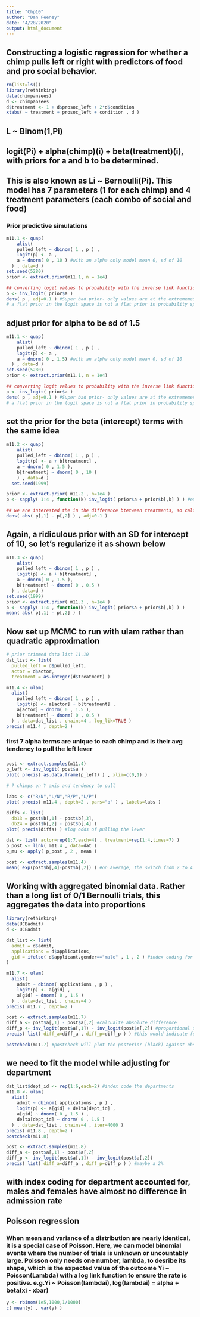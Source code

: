 ```yaml
---
title: "Chp10"
author: "Dan Feeney"
date: "4/28/2020"
output: html_document
---
```


## Constructing a logistic regression for whether a chimp pulls left or right with predictors of food and pro social behavior.
```r
rm(list=ls())
library(rethinking)
data(chimpanzees)
d <- chimpanzees
d$treatment <- 1 + d$prosoc_left + 2*d$condition
xtabs( ~ treatment + prosoc_left + condition , d )
```

## L ~ Binom(1,Pi)
## logit(Pi) + alpha(chimp)(i) + beta(treatment)(i), with priors for a and b to be determined.
## This is also known as Li ~ Bernoulli(Pi). This model has 7 parameters (1 for each chimp) and 4 treatment parameters (each combo of social and food)
### Prior predictive simulations
```r
m11.1 <- quap( 
    alist(
    pulled_left ~ dbinom( 1 , p ) ,
    logit(p) <- a ,
    a ~ dnorm( 0 , 10 ) #with an alpha only model mean 0, sd of 10
  ) , data=d )
set.seed(5280)
prior <- extract.prior(m11.1, n = 1e4)

## converting logit values to probability with the inverse link function
p <- inv_logit( prior$a )
dens( p , adj=0.1 ) #Super bad prior- only values are at the extrememes! always or never happens
# a flat prior in the logit space is not a flat prior in probability space!
```
## adjust prior for alpha to be sd of 1.5
```r
m11.1 <- quap( 
    alist(
    pulled_left ~ dbinom( 1 , p ) ,
    logit(p) <- a ,
    a ~ dnorm( 0 , 1.5) #with an alpha only model mean 0, sd of 10
  ) , data=d )
set.seed(5280)
prior <- extract.prior(m11.1, n = 1e4)

## converting logit values to probability with the inverse link function
p <- inv_logit( prior$a )
dens( p , adj=0.1 ) #Super bad prior- only values are at the extrememes! always or never happens
# a flat prior in the logit space is not a flat prior in probability space!
```


## set the prior for the beta (intercept) terms with the same idea
```r
m11.2 <- quap(
    alist(
    pulled_left ~ dbinom( 1 , p ) ,
    logit(p) <- a + b[treatment] ,
    a ~ dnorm( 0 , 1.5 ),
    b[treatment] ~ dnorm( 0 , 10 )
    ) , data=d )
  set.seed(1999)

prior <- extract.prior( m11.2 , n=1e4 )
p <- sapply( 1:4 , function(k) inv_logit( prior$a + prior$b[,k] ) ) #extract the probabiity values from inverse logit

## we are interested the in the difference btetween treatments, so calculate difference for density plot
dens( abs( p[,1] - p[,2] ) , adj=0.1 )
```

## Again, a ridiculous prior with an SD for intercept of 10, so let's regularize it as shown below
```r
m11.3 <- quap( 
    alist(
    pulled_left ~ dbinom( 1 , p ) ,
    logit(p) <- a + b[treatment] ,
    a ~ dnorm( 0 , 1.5 ),
    b[treatment] ~ dnorm( 0 , 0.5 )
  ) , data=d )
set.seed(1999)
prior <- extract.prior( m11.3 , n=1e4 )
p <- sapply( 1:4 , function(k) inv_logit( prior$a + prior$b[,k] ) )
mean( abs( p[,1] - p[,2] ) )

```
## Now set up MCMC to run with ulam rather than quadratic approximation
```r
# prior trimmed data list 11.10
dat_list <- list(
  pulled_left = d$pulled_left,
  actor = d$actor,
  treatment = as.integer(d$treatment) )

m11.4 <- ulam(
  alist(
    pulled_left ~ dbinom( 1 , p ) ,
    logit(p) <- a[actor] + b[treatment] ,
    a[actor] ~ dnorm( 0 , 1.5 ),
    b[treatment] ~ dnorm( 0 , 0.5 )
  ) , data=dat_list , chains=4 , log_lik=TRUE )
precis( m11.4 , depth=2 )
```

### first 7 alpha terms are unique to each chimp and is their avg tendency to pull the left lever
### 
```r
post <- extract.samples(m11.4)
p_left <- inv_logit( post$a )
plot( precis( as.data.frame(p_left) ) , xlim=c(0,1) )

# 7 chimps on Y axis and tendency to pull 

labs <- c("R/N","L/N","R/P","L/P") 
plot( precis( m11.4 , depth=2 , pars="b" ) , labels=labs )

diffs <- list(
  db13 = post$b[,1] - post$b[,3],
  db24 = post$b[,2] - post$b[,4] )
plot( precis(diffs) ) #log odds of pulling the lever
```

```r
dat <- list( actor=rep(1:7,each=4) , treatment=rep(1:4,times=7) )
p_post <- link( m11.4 , data=dat )
p_mu <- apply( p_post , 2 , mean )

post <- extract.samples(m11.4)
mean( exp(post$b[,4]-post$b[,2]) ) #on average, the switch from 2 to 4 (adding a partner) multiplies the odds of pulling the lever by 0.92, an 8% reduction. THIS IS THE RELATIVE RISK
```

## Working with aggregated binomial data. Rather than a long list of 0/1 Bernoulli trials, this aggregates the data into proportions
```r
library(rethinking)
data(UCBadmit)
d <- UCBadmit

dat_list <- list(
  admit = d$admit,
  applications = d$applications,
  gid = ifelse( d$applicant.gender=="male" , 1 , 2 ) #index coding for male/female
)

m11.7 <- ulam(
  alist(
    admit ~ dbinom( applications , p ) ,
    logit(p) <- a[gid] ,
    a[gid] ~ dnorm( 0 , 1.5 )
  ) , data=dat_list , chains=4 )
precis( m11.7 , depth=2 )

post <- extract.samples(m11.7) 
diff_a <- post$a[,1] - post$a[,2] #calcualte absolute difference
diff_p <- inv_logit(post$a[,1]) - inv_logit(post$a[,2]) #proportional difference
precis( list( diff_a=diff_a , diff_p=diff_p ) ) #this would indicate females have a 12-16% decresaed p of admission, however this is due to the confounding variable of department to which applicants applies

postcheck(m11.7) #postcheck will plot the posterior (black) against observed (blue)

```

## we need to fit the model while adjusting for department
```r
dat_list$dept_id <- rep(1:6,each=2) #index code the departments
m11.8 <- ulam(
  alist(
    admit ~ dbinom( applications , p ) ,
    logit(p) <- a[gid] + delta[dept_id] ,
    a[gid] ~ dnorm( 0 , 1.5 ) ,
    delta[dept_id] ~ dnorm( 0 , 1.5 )
  ) , data=dat_list , chains=4 , iter=4000 )
precis( m11.8 , depth=2 )
postcheck(m11.8)

post <- extract.samples(m11.8)
diff_a <- post$a[,1] - post$a[,2]
diff_p <- inv_logit(post$a[,1]) - inv_logit(post$a[,2])
precis( list( diff_a=diff_a , diff_p=diff_p ) ) #maybe a 2% 
```
## with index coding for department accounted for, males and females have almost no difference in admission rate

## Poisson regression
### When mean and variance of a distribution are nearly identical, it is a special case of Poisson. Here, we can model binomial events where the number of trials is unknown or uncountably large. Poisson only needs one number, lambda, to desribe its shape, which is the expected value of the outcome Yi ~ Poisson(Lambda) with a log link function to ensure the rate is positive. e.g.Yi ~ Poisson(lambdai), log(lambdai) = alpha + beta(xi - xbar)
```r
y <- rbinom(1e5,1000,1/1000)
c( mean(y) , var(y) )

```
